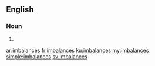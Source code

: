 ==English==

===Noun===
{{head|en|noun plural form}}

# {{plural of|imbalance|lang=en}}

[[ar:imbalances]]
[[fr:imbalances]]
[[ku:imbalances]]
[[my:imbalances]]
[[simple:imbalances]]
[[sv:imbalances]]